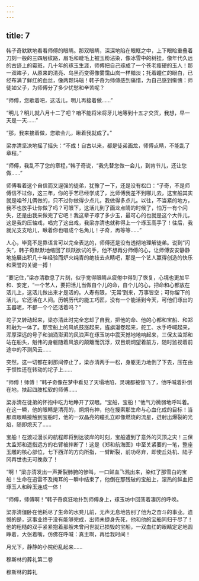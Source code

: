 ```yaml
---
---
---
```

title: 7
---



韩子奇默默地看看师傅的眼睛。那双眼睛，深深地陷在眼眶之中，上下眼睑重叠着刀刻一般的三四层纹路，眉毛和睫毛上被玉粉沾染，像冰雪中的树挂，像年代久远的古迹上的霉斑，几十年的琢玉生涯，师傅把自己琢成了一个苍老瘦硬的玉人！那一双眸子，从原来的清亮、乌黑而变得像雾霭山岚一样黯淡；托着瞳仁的眼白，已经布满了鲜红的血丝，像两颗玛瑙！韩子奇为师傅感到痛惜，为自己感到惭愧：师徒如父子，为师傅分了多少忧愁和辛苦呢？

“师傅，您歇着吧，这活儿，明儿再接着做……”

“明儿？明儿就八月十二了吧？咱不能将米将牙儿地等到十五才交货，我想，早一天是一天……”

“那，我来接着做，您歇会儿，瞅着我就成了。”

梁亦清坚决地摇了摇头：“不成！自古以来，都是徒弟画龙，师傅点睛，不能乱了章程。”

“师傅，我乱不了您的章程，”韩子奇说，“我先替您做一会儿，到肯节儿，还让您做……”

师傅看着这个自信而又逞强的徒弟，犹豫了一下，还是没有松口：“子奇，不是师傅信不过你，这三年，你的手艺已经学成了，比师傅我差不到哪儿去，这宝船其实就是咱爷儿俩做的，只不过你做得少点儿，我做得多点儿。以往，不当紧的地方，我不也放手让你做了吗？可眼下，这活儿到了画龙点睛的时候了，怕万一有个闪失，还是由我来做完了它吧！我这辈子琢了多少玉，最可心的也就是这个大件儿，这是我的压轴戏，唱完了这出戏，我梁亦清也就称得上一个琢玉高手了！往后，我就光支支哈儿，瞅着你也唱成个名角儿！子奇，再等等……”

人心，毕竟不是靠语言可以完全表达的，师傅还是没有透彻地理解徒弟。说到“闪失”，韩子奇默默地缩回了跃跃欲试的手，他不想再分师傅的心，让师傅安安静静地施展出积几十年经验而炉火纯青的绝技去点睛吧，那是一个艺人赢得创造的快乐和荣誉的关键一搏！

“要记住，”梁亦清歇息了片刻，似乎觉得眼睛从疲倦中得到了恢复，心境也更加平和、安定，“一个艺人，要把活儿当做自个儿的命，自个儿的心，把命和心都放在活儿上，这活儿做出来才是活的。人寿有限，‘无常’到来，万事皆空；可你留下的活儿，它还活在人间。历朝历代的能工巧匠，没有一个能活到今天，可他们琢出的玉器呢，不都一个个还活着吗？”

坨子又转动起来，梁亦清此时完全忘却了自我，把他的命、他的心都和宝船、和郑和融为一体了。那宝船上的风帆鼓涨起来，旌旗漫卷起来，舵工、水手呼喊起来，浑厚深远的号子和汹涌澎湃的风浪声在琢玉坊中震天撼地地响起来，三保太监郑和站在船头，魁伟的身躯随着风浪的颠簸而沉浮，双目炯炯望着前方，随时监视着前途中的不测风云……

突然，这一切都在刹那间停止了，梁亦清两手一松，身躯无力地倒了下去，压在由于惯性还在转动的坨子上……

“师傅！师傅！”韩子奇像在梦中看见了天塌地陷，灵魂都被惊飞了，他呼喊着扑倒在地，扶起四肢松软的师傅……

梁亦清在徒弟的怀抱中吃力地睁开了双眼。“宝船，宝船！”他气力微弱地呼叫着。在这一瞬，他的眼睛是清亮的，炯炯有神，他在搜索那生命与心血化成的目标！当那双眼睛接触到宝船时，他的一双晶亮的瞳孔立即像燃烧的流星，迸射出爆裂的光焰，随即熄灭了……

宝船！在渡过漫长的航程即将到达彼岸的时刻，宝船遭到了意外的灭顶之灾！三保太监郑和遥指远方的右臂被摔断了！这是《郑和航海图》中至关紧要的一笔，整座玉雕的核心部位，七下西洋的方向所指，一臂断裂，前功尽弃，即使丘处机、陆子冈再世也无可挽救了！

“啊！”梁亦清发出一声撕裂肺腑的惨叫，一口鲜血飞溅出来，染红了那雪白的宝船！生命在迅雷不及掩耳的一瞬中结束了，他倒在那残破的宝船上，滚热的鲜血把琢玉人和碎玉连成一体！

“师傅，师傅啊！”韩子奇疯狂地扑到师傅身上，琢玉坊中回荡着凄厉的呼唤。

梁亦清僵卧在他耗尽了生命的水凳儿前，无声无息地告别了他为之奋斗的事业。遗憾的是，这事业终于没有能够完成，出师未捷身先死，他和他的宝船同归于尽了！他的粗糙的双手紧紧抱着那艘未曾问世就已损毁的宝船，一双血红的眼睛定定地圆睁着，大张着嘴，仿佛在呼喊：真主啊，再给我时间！

月光下，静静的小院纷乱起来……



穆斯林的葬礼第二卷





穆斯林的葬礼